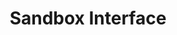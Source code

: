 ---
title: 'Sandbox Interface'
sidetitle: 'Sandbox'
description: 'Coming soon.'
icon: "cube"
iconType: "solid"
---